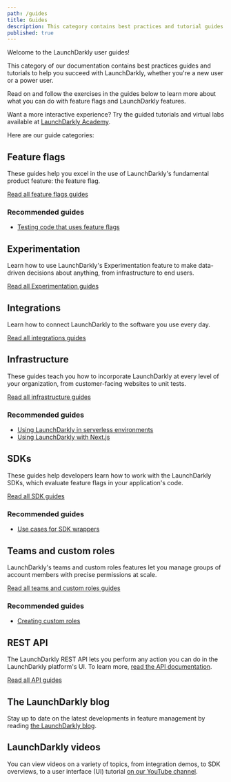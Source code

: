 ```yaml
---
path: /guides
title: Guides
description: This category contains best practices and tutorial guides on how to use LaunchDarkly features, for new and experienced users.
published: true
---
```


Welcome to the LaunchDarkly user guides!

This category of our documentation contains best practices guides and tutorials to help you succeed with LaunchDarkly, whether you're a new user or a power user.

Read on and follow the exercises in the guides below to learn more about what you can do with feature flags and LaunchDarkly features.

Want a more interactive experience? Try the guided tutorials and virtual labs available at [LaunchDarkly Academy](https://academy.launchdarkly.com/).

Here are our guide categories:

## Feature flags

These guides help you excel in the use of LaunchDarkly's fundamental product feature: the feature flag.

[Read all feature flags guides](/guides/flags)

### Recommended guides

* [Testing code that uses feature flags](/guides/flags/testing-code)

## Experimentation

Learn how to use LaunchDarkly's Experimentation feature to make data-driven decisions about anything, from infrastructure to end users.

[Read all Experimentation guides](/guides/experimentation)

## Integrations

Learn how to connect LaunchDarkly to the software you use every day.

[Read all integrations guides](/guides/integrations)

## Infrastructure

These guides teach you how to incorporate LaunchDarkly at every level of your organization, from customer-facing websites to unit tests.

[Read all infrastructure guides](/guides/infrastructure)

### Recommended guides

* [Using LaunchDarkly in serverless environments](/guides/infrastructure/serverless)
* [Using LaunchDarkly with Next.js](/guides/infrastructure/nextjs)

## SDKs

These guides help developers learn how to work with the LaunchDarkly SDKs, which evaluate feature flags in your application's code.

[Read all SDK guides](/guides/sdk)

### Recommended guides

* [Use cases for SDK wrappers](/guides/sdk/sdk-wrappers)

## Teams and custom roles

LaunchDarkly's teams and custom roles features let you manage groups of account members with precise permissions at scale.

[Read all teams and custom roles guides](/guides/teams-roles)

### Recommended guides

* [Creating custom roles](/guides/teams-roles/custom-roles)

## REST API

The LaunchDarkly REST API lets you perform any action you can do in the LaunchDarkly platform's UI. To learn more, [read the API documentation](https://apidocs.launchdarkly.com).

[Read all API guides](/guides/api)

## The LaunchDarkly blog

Stay up to date on the latest developments in feature management by reading [the LaunchDarkly blog](/guides/blog).

## LaunchDarkly videos

You can view videos on a variety of topics, from integration demos, to SDK overviews, to a user interface (UI) tutorial [on our YouTube channel](https://www.youtube.com/@LaunchDarkly/videos).

